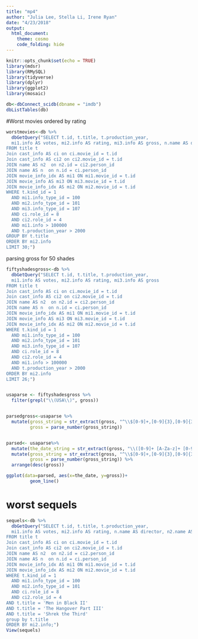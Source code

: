 ```yaml
---
title: "mp4"
author: "Julia Lee, Stella Li, Irene Ryan"
date: "4/23/2018"
output: 
  html_document:
    theme: cosmo 
    code_folding: hide
---
```


```r
knitr::opts_chunk$set(echo = TRUE)
library(mdsr)
library(RMySQL)
library(tidyverse)
library(dplyr)
library(ggplot2)
library(mosaic)
```


```r
db<-dbConnect_scidb(dbname = "imdb")
dbListTables(db)

```

#Worst movies ordered by rating

```r
worstmovies<-db %>%
  dbGetQuery("SELECT t.id, t.title, t.production_year, 
  mi1.info AS votes, mi2.info AS rating, mi3.info AS gross, n.name AS director, n2.name AS writer 
FROM title t
Join cast_info AS ci on ci.movie_id = t.id
Join cast_info AS ci2 on ci2.movie_id = t.id
JOIN name AS n2  on n2.id = ci2.person_id
JOIN name AS n  on n.id = ci.person_id
JOIN movie_info_idx AS mi1 ON mi1.movie_id = t.id
JOIN movie_info AS mi3 ON mi3.movie_id = t.id
JOIN movie_info_idx AS mi2 ON mi2.movie_id = t.id
WHERE t.kind_id = 1
  AND mi1.info_type_id = 100
  AND mi2.info_type_id = 101
  AND mi3.info_type_id = 107
  AND ci.role_id = 8
  AND ci2.role_id = 4 
  AND mi1.info > 100000
  AND t.production_year > 2000
GROUP BY t.title
ORDER BY mi2.info
LIMIT 30;")
```

parsing gross for 50 shades

```r
fiftyshadesgross<-db %>%
  dbGetQuery("SELECT t.id, t.title, t.production_year, 
  mi1.info AS votes, mi2.info AS rating, mi3.info AS gross
FROM title t
Join cast_info AS ci on ci.movie_id = t.id
Join cast_info AS ci2 on ci2.movie_id = t.id
JOIN name AS n2  on n2.id = ci2.person_id
JOIN name AS n  on n.id = ci.person_id
JOIN movie_info_idx AS mi1 ON mi1.movie_id = t.id
JOIN movie_info AS mi3 ON mi3.movie_id = t.id
JOIN movie_info_idx AS mi2 ON mi2.movie_id = t.id
WHERE t.kind_id = 1
  AND mi1.info_type_id = 100
  AND mi2.info_type_id = 101
  AND mi3.info_type_id = 107
  AND ci.role_id = 8
  AND ci2.role_id = 4 
  AND mi1.info > 100000
  AND t.production_year > 2000
ORDER BY mi2.info
LIMIT 26;")


usaparse <- fiftyshadesgross %>%
  filter(grepl("\\(USA\\)", gross))


parsedgross<-usaparse %>%
  mutate(gross_string = str_extract(gross, "^\\$[0-9]+,[0-9]{3},[0-9]{3}"),
         gross = parse_number(gross_string))


parsed<- usaparse%>%
  mutate(the_date_string = str_extract(gross, "\\([0-9]+ [A-Za-z]+ [0-9]{4}\\)"), the_date = parse_datetime(the_date_string, format = "(%d %B %Y)")) %>%
  mutate(gross_string = str_extract(gross, "^\\$[0-9]+,[0-9]{3},[0-9]{3}"),
         gross = parse_number(gross_string)) %>%
  arrange(desc(gross))

ggplot(data=parsed, aes(x=the_date, y=gross))+
         geom_line()
```

# worst sequels

```r
sequels<-db %>%
  dbGetQuery("SELECT t.id, t.title, t.production_year, 
  mi1.info AS votes, mi2.info AS rating, n.name AS director, n2.name AS writer 
FROM title t
Join cast_info AS ci on ci.movie_id = t.id
Join cast_info AS ci2 on ci2.movie_id = t.id
JOIN name AS n2  on n2.id = ci2.person_id
JOIN name AS n  on n.id = ci.person_id
JOIN movie_info_idx AS mi1 ON mi1.movie_id = t.id
JOIN movie_info_idx AS mi2 ON mi2.movie_id = t.id
WHERE t.kind_id = 1
  AND mi1.info_type_id = 100
  AND mi2.info_type_id = 101
  AND ci.role_id = 8
  AND ci2.role_id = 4 
AND t.title = 'Men in Black II'
AND t.title = 'The Hangover Part III'
AND t.title = 'Shrek the Third'
group by t.title
ORDER BY mi2.info;")
View(sequels)
```


